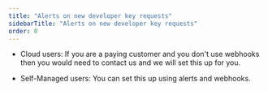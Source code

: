 ```yaml
---
title: "Alerts on new developer key requests"
sidebarTitle: "Alerts on new developer key requests"
order: 0
---
```


* Cloud users: If you are a paying customer and you don't use webhooks then you would need to contact us and we will set this up for you.

* Self-Managed users: You can set this up using alerts and webhooks.